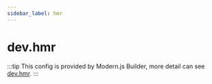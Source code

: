 ```yaml
---
sidebar_label: hmr
---
```


# dev.hmr

:::tip
This config is provided by Modern.js Builder, more detail can see [dev.hmr](https://modernjs.dev/builder/en/api/config-dev.html#devhmr).
:::


<Main />
